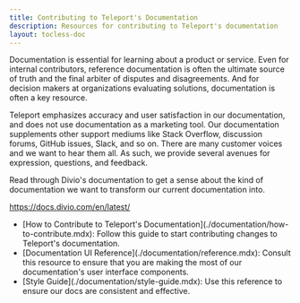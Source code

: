 ```yaml
---
title: Contributing to Teleport's Documentation
description: Resources for contributing to Teleport's documentation
layout: tocless-doc
---
```


Documentation is essential for learning about a product or service. Even for internal contributors, reference documentation is often the ultimate source of truth and the final arbiter of disputes and disagreements. And for decision makers at organizations evaluating solutions, documentation is often a key resource.

Teleport emphasizes accuracy and user satisfaction in our documentation, and does not use documentation as a marketing tool. Our documentation supplements other support mediums like Stack Overflow, discussion forums, GitHub issues, Slack, and so on. There are many customer voices and we want to hear them all. As such, we provide several avenues for expression, questions, and feedback.

<Admonition type="tip">
  Read through Divio's documentation to get a sense about the kind of documentation we want to transform our current documentation into.

  https://docs.divio.com/en/latest/
</Admonition>

<ul>
  <li>
    [How to Contribute to Teleport's Documentation](./documentation/how-to-contribute.mdx): Follow this guide to start contributing changes to Teleport's documentation.
  </li>
  <li>
    [Documentation UI Reference](./documentation/reference.mdx): Consult this resource to ensure that you are making the most of our documentation's user interface components.
  </li>
  <li>
    [Style Guide](./documentation/style-guide.mdx): Use this reference to ensure our docs are consistent and effective.
  </li>
</ul>